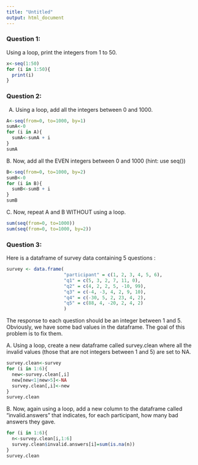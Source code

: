 ```yaml
---
title: "Untitled"
output: html_document
---
```





### Question 1:

Using a loop, print the integers from 1 to 50. 
```r
x<-seq(1:50)
for (i in 1:50){
  print(i)
}

```

### Question 2:

A.  Using a loop, add all the integers between 0 and 1000.
```r
A<-seq(from=0, to=1000, by=1)
sumA<-0
for (i in A){
  sumA<-sumA + i
}
sumA
```


B. Now, add all the EVEN integers between 0 and 1000 (hint: use seq())
```r
B<-seq(from=0, to=1000, by=2)
sumB<-0
for (i in B){
  sumB<-sumB + i
}
sumB
```

C. Now, repeat A and B WITHOUT using a loop.
```r
sum(seq(from=0, to=1000))
sum(seq(from=0, to=1000, by=2))

```

### Question 3:

Here is a dataframe of survey data containing 5 questions :

```r
survey <- data.frame(
                     "participant" = c(1, 2, 3, 4, 5, 6),
                     "q1" = c(5, 3, 2, 7, 11, 0),
                     "q2" = c(4, 2, 2, 5, -10, 99),
                     "q3" = c(-4, -3, 4, 2, 9, 10),
                     "q4" = c(-30, 5, 2, 23, 4, 2),
                     "q5" = c(88, 4, -20, 2, 4, 2)
                     )
```
The response to each question should be an integer between 1 and 5. Obviously, we have some bad values in the dataframe. The goal of this problem is to fix them.

A. Using a loop, create a new dataframe called survey.clean where all the invalid values (those that are not integers between 1 and 5) are set to NA.
```r
survey.clean<-survey
for (i in 1:6){
  new<-survey.clean[,i] 
  new[new<1|new>5]<-NA 
  survey.clean[,i]<-new 
}
survey.clean

```

B. Now, again using a loop, add a new column to the dataframe called “invalid.answers” that indicates, for each participant, how many bad answers they gave.
```r
for (i in 1:6){
  n<-survey.clean[i,1:6] 
  survey.clean$invalid.answers[i]=sum(is.na(n))
}
survey.clean

```